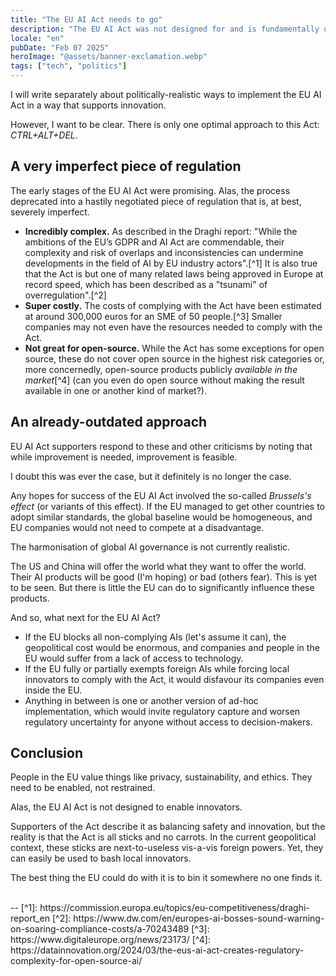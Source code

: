 ```yaml
---
title: "The EU AI Act needs to go"
description: "The EU AI Act was not designed for and is fundamentally unable to grapple with the current geopolitical situation."
locale: "en"
pubDate: "Feb 07 2025"
heroImage: "@assets/banner-exclamation.webp"
tags: ["tech", "politics"]
---
```


I will write separately about politically-realistic ways to implement the EU AI Act in a way that supports innovation.

However, I want to be clear. There is only one optimal approach to this Act: *CTRL+ALT+DEL*.

## A very imperfect piece of regulation
The early stages of the EU AI Act were promising. Alas, the process deprecated into a hastily negotiated piece of regulation that is, at best, severely imperfect.
- **Incredibly complex.** As described in the Draghi report: "While the ambitions of the EU’s GDPR and AI Act are commendable, their complexity and risk of overlaps and inconsistencies can undermine developments in the field of AI by EU industry actors".[^1] It is also true that the Act is but one of many related laws being approved in Europe at record speed, which has been described as a "tsunami" of overregulation".[^2]
- **Super costly.** The costs of complying with the Act have been estimated at around 300,000 euros for an SME of 50 people.[^3] Smaller companies may not even have the resources needed to comply with the Act.
- **Not great for open-source.** While the Act has some exceptions for open source, these do not cover open source in the highest risk categories or, more concernedly, open-source products publicly *available in the market*[^4] (can you even do open source without making the result available in one or another kind of market?).

## An already-outdated approach
EU AI Act supporters respond to these and other criticisms by noting that while improvement is needed, improvement is feasible.

I doubt this was ever the case, but it definitely is no longer the case.

Any hopes for success of the EU AI Act involved the so-called *Brussels's effect* (or variants of this effect). If the EU managed to get other countries to adopt similar standards, the global baseline would be homogeneous, and EU companies would not need to compete at a disadvantage.  

The harmonisation of global AI governance is not currently realistic. 

The US and China will offer the world what they want to offer the world. Their AI products will be good (I'm hoping) or bad (others fear). This is yet to be seen. But there is little the EU can do to significantly influence these products.

And so, what next for the EU AI Act?
- If the EU blocks all non-complying AIs (let's assume it can), the geopolitical cost would be enormous, and companies and people in the EU would suffer from a lack of access to technology.
- If the EU fully or partially exempts foreign AIs while forcing local innovators to comply with the Act, it would disfavour its companies even inside the EU.
- Anything in between is one or another version of ad-hoc implementation, which would invite regulatory capture and worsen regulatory uncertainty for anyone without access to decision-makers.

## Conclusion
People in the EU value things like privacy, sustainability, and ethics. They need to be enabled, not restrained.

Alas, the EU AI Act is not designed to enable innovators.

Supporters of the Act describe it as balancing safety and innovation, but the reality is that the Act is all sticks and no carrots. In the current geopolitical context, these sticks are next-to-useless vis-a-vis foreign powers. Yet, they can easily be used to bash local innovators.

The best thing the EU could do with it is to bin it somewhere no one finds it.



<br />
--
[^1]: https://commission.europa.eu/topics/eu-competitiveness/draghi-report_en
[^2]: https://www.dw.com/en/europes-ai-bosses-sound-warning-on-soaring-compliance-costs/a-70243489
[^3]: https://www.digitaleurope.org/news/23173/
[^4]: https://datainnovation.org/2024/03/the-eus-ai-act-creates-regulatory-complexity-for-open-source-ai/

